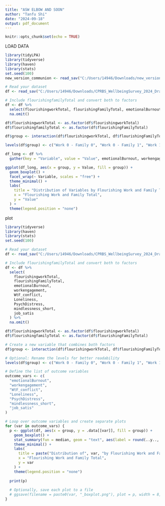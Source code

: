 ---
title: "ASW ELBOW AND SOON"
author: "Tanfu Shi"
date: "2024-09-18"
output: pdf_document
---

```{r setup, include=FALSE}
knitr::opts_chunk$set(echo = TRUE)
```
LOAD DATA
```{r}
library(tidyLPA)
library(tidyverse)
library(haven)
library(stats)
set.seed(100)
new_version_communion <- read_sav("C:/Users/14946/Downloads/new_version_communion.sav")
```


```{r}
# Read your dataset
df <- read_sav("C:/Users/14946/Downloads/CPRBS_WellbeingSurvey_2024_Draft_May 2024_Sept 13, 2024_Cleanedwith processing.sav")

# Include flourishingfamilyTotal and convert both to factors
df <- df %>%
  select(flourishingworkTotal, flourishingFamilyTotal, emotionalBurnout, workengagement, WtF_conflict, Loneliness, PsychDistress, mindlessness_short, job_satis) %>%
  na.omit()

df$flourishingworkTotal <- as.factor(df$flourishingworkTotal)
df$flourishingfamilyTotal <- as.factor(df$flourishingFamilyTotal)

df$group <- interaction(df$flourishingworkTotal, df$flourishingFamilyTotal, sep = "_")

levels(df$group) <- c("Work 0 - Family 0", "Work 0 - Family 1", "Work 1 - Family 0", "Work 1 - Family 1")

df_long <- df %>%
  gather(key = "Variable", value = "Value", emotionalBurnout, workengagement, WtF_conflict, Loneliness, PsychDistress, mindlessness_short, job_satis)

ggplot(df_long, aes(x = group, y = Value, fill = group)) +
  geom_boxplot() +
  facet_wrap(~ Variable, scales = "free") +
  theme_minimal() +
  labs(
    title = "Distribution of Variables by Flourishing Work and Family Total",
    x = "Flourishing Work and Family Total",
    y = "Value"
  ) +
  theme(legend.position = "none")

```
plot
```{r}
library(tidyverse)
library(haven)
library(stats)
set.seed(100)

# Read your dataset
df <- read_sav("C:/Users/14946/Downloads/CPRBS_WellbeingSurvey_2024_Draft_May 2024_Sept 13, 2024_Cleanedwith processing.sav")

# Include flourishingfamilyTotal and convert both to factors
df <- df %>%
  select(
    flourishingworkTotal,
    flourishingFamilyTotal,
    emotionalBurnout,
    workengagement,
    WtF_conflict,
    Loneliness,
    PsychDistress,
    mindlessness_short,
    job_satis
  ) %>%
  na.omit()

df$flourishingworkTotal <- as.factor(df$flourishingworkTotal)
df$flourishingfamilyTotal <- as.factor(df$flourishingFamilyTotal)

# Create a new variable that combines both factors
df$group <- interaction(df$flourishingworkTotal, df$flourishingFamilyTotal, sep = "_")

# Optional: Rename the levels for better readability
levels(df$group) <- c("Work 0 - Family 0", "Work 0 - Family 1", "Work 1 - Family 0", "Work 1 - Family 1")

# Define the list of outcome variables
outcome_vars <- c(
  "emotionalBurnout",
  "workengagement",
  "WtF_conflict",
  "Loneliness",
  "PsychDistress",
  "mindlessness_short",
  "job_satis"
)

# Loop over outcome variables and create separate plots
for (var in outcome_vars) {
  p <- ggplot(df, aes(x = group, y = .data[[var]], fill = group)) +
    geom_boxplot() +
    stat_summary(fun = median, geom = "text", aes(label = round(..y.., 2)), vjust = -0.5, color = "black") + 
    theme_minimal() +
    labs(
      title = paste("Distribution of", var, "by Flourishing Work and Family Total"),
      x = "Flourishing Work and Family Total",
      y = var
    ) +
    theme(legend.position = "none")
  
  print(p)
  
  # Optionally, save each plot to a file
  # ggsave(filename = paste0(var, "_boxplot.png"), plot = p, width = 8, height = 6)
}

```

